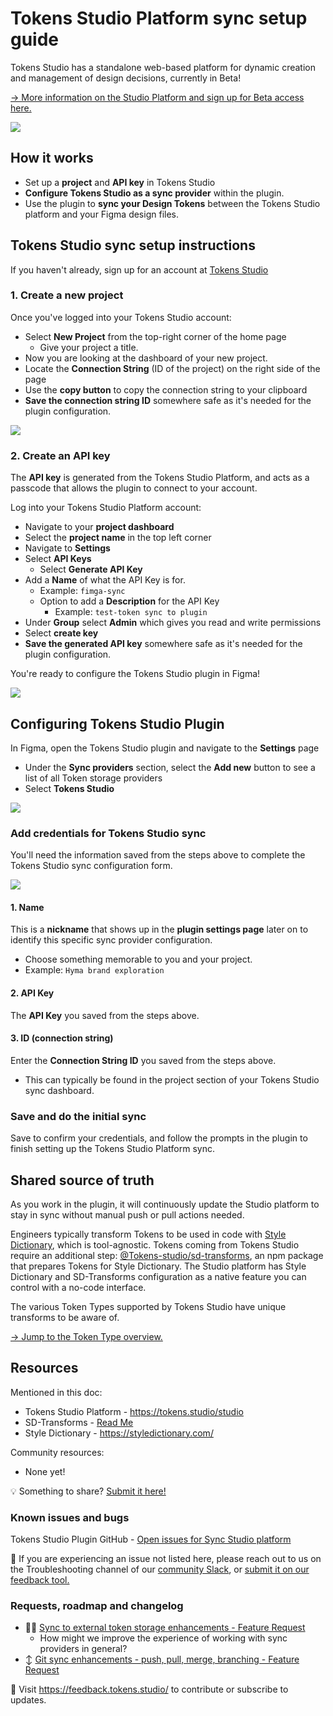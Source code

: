 # Tokens Studio Platform sync setup guide
Tokens Studio has a standalone web-based platform for dynamic creation and management of design decisions, currently in Beta! 

[→ More information on the Studio Platform and sign up for Beta access here.](https://tokens.studio/studio)

![](/token-storage-and-sync/sync-studio-platform-header.png)

## How it works
- Set up a **project** and **API key** in Tokens Studio
- **Configure Tokens Studio as a sync provider** within the plugin.
- Use the plugin to **sync your Design Tokens** between the Tokens Studio platform and your Figma design files. 

## Tokens Studio sync setup instructions
If you haven't already, sign up for an account at [Tokens Studio](https://app.tokens.studio/)
### 1. Create a new project
Once you've logged into your Tokens Studio account:
- Select **New Project** from the top-right corner of the home page
	- Give your project a title.
- Now you are looking at the dashboard of your new project. 
- Locate the **Connection String** (ID of the project) on the right side of the page
- Use the **copy button** to copy the connection string to your clipboard
- **Save the connection string ID** somewhere safe as it's needed for the plugin configuration. 

![](/token-storage-and-sync/sync-studio-ConnectionStringID-v2-0-1.png)

### 2. Create an API key
The **API key** is generated from the Tokens Studio Platform, and acts as a passcode that allows the plugin to connect to your account. 

Log into your Tokens Studio Platform account:
- Navigate to your **project dashboard**
- Select the **project name** in the top left corner
- Navigate to **Settings**
- Select **API Keys**
	- Select **Generate API Key**
- Add a **Name** of what the API Key is for. 
	- Example: `fimga-sync`
	- Option to add a **Description** for the API Key
		- Example: `test-token sync to plugin`
- Under **Group** select **Admin** which gives you read and write permissions
- Select **create key** 
- **Save the generated API key** somewhere safe as it's needed for the plugin configuration. 

You're ready to configure the Tokens Studio plugin in Figma! 

![](/token-storage-and-sync/sync-studio-API-Key-v2-0.png)

## Configuring Tokens Studio Plugin
In Figma, open the Tokens Studio plugin and navigate to the **Settings** page 
- Under the **Sync providers** section, select the **Add new** button to see a list of all Token storage providers 
- Select **Tokens Studio** 

![](/token-storage-and-sync/sync-studio-annotated-v2-0.png)

### Add credentials for Tokens Studio sync
You'll need the information saved from the steps above to complete the Tokens Studio sync configuration form.

![](/token-storage-and-sync/sync-studio-annotated-v2-0.png)
#### 1. Name
This is a **nickname** that shows up in the **plugin settings page** later on to identify this specific sync provider configuration. 
- Choose something memorable to you and your project. 
- Example: `Hyma brand exploration`

#### 2. API Key
The **API Key** you saved from the steps above. 

#### 3. ID (connection string)
Enter the **Connection String ID** you saved from the steps above. 
- This can typically be found in the project section of your Tokens Studio sync dashboard.

### Save and do the initial sync
Save to confirm your credentials, and follow the prompts in the plugin to finish setting up the Tokens Studio Platform sync. 

## Shared source of truth
As you work in the plugin, it will continuously update the Studio platform to stay in sync without manual push or pull actions needed. 

Engineers typically transform Tokens to be used in code with [Style Dictionary](https://styledictionary.com/), which is tool-agnostic. Tokens coming from Tokens Studio require an additional step: [@Tokens-studio/sd-transforms](https://www.npmjs.com/package/@tokens-studio/sd-transforms), an npm package that prepares Tokens for Style Dictionary. The Studio platform has Style Dictionary and SD-Transforms configuration as a native feature you can control with a no-code interface. 

The various Token Types supported by Tokens Studio have unique transforms to be aware of. 

[→ Jump to the Token Type overview.](/available-tokens/available-tokens)

## Resources
Mentioned in this doc:
- Tokens Studio Platform -  https://tokens.studio/studio
- SD-Transforms - [Read Me ](https://github.com/tokens-studio/sd-transforms#readme)
- Style Dictionary - https://styledictionary.com/

Community resources:
- None yet! 

💡 Something to share? [Submit it here!](https://feedback.tokens.studio/)

### Known issues and bugs
Tokens Studio Plugin GitHub - [Open issues for Sync Studio platform](https://github.com/tokens-studio/figma-plugin/labels/sync%20tokens%20studio%20%28beta%29)

🐞 If you are experiencing an issue not listed here, please reach out to us on the Troubleshooting channel of our [community Slack](https://tokens.studio/slack), or [submit it on our feedback tool.](https://feedback.tokens.studio/ ) 

### Requests, roadmap and changelog
- 🧑‍💻 [Sync to external token storage enhancements - Feature Request](https://tokensstudio.featurebase.app/p/sync-external-storage-enhancements)
	- How might we improve the experience of working with sync providers in general?
- ↕️ [Git sync enhancements - push, pull, merge, branching - Feature Request](https://feedback.tokens.studio/p/git-sync-enhancements)

💌 Visit https://feedback.tokens.studio/ to contribute or subscribe to updates.